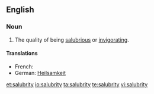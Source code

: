 ==English==

===Noun===
{{en-noun|salubrities}}

#The quality of being [[salubrious]] or [[invigorating]].

====Translations====
{{trans-top|The quality of being salubrious}}
* French: {{t+|fr|salubrité|f}}
*German: [[Heilsamkeit]] {{f}}
{{trans-mid}}
{{trans-bottom}}

[[et:salubrity]]
[[io:salubrity]]
[[ta:salubrity]]
[[te:salubrity]]
[[vi:salubrity]]